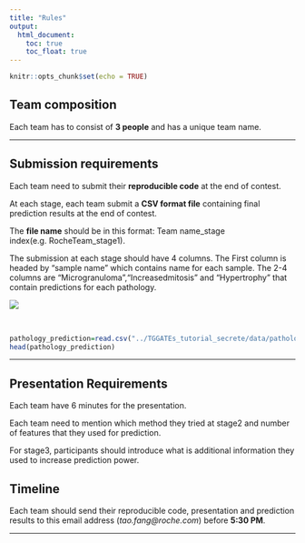 ```yaml
---
title: "Rules"
output: 
  html_document:
    toc: true
    toc_float: true
---
```


```r
knitr::opts_chunk$set(echo = TRUE)
```

## Team composition

Each team has to consist of **3 people** and has a unique team name.

---

## Submission requirements

Each team need to submit their **reproducible code** at the end of contest.

At each stage, each team submit a **CSV format file** containing final prediction results  at the end of contest.

The **file name** should be in this format: Team name_stage index(e.g. RocheTeam_stage1). 

The submission at each stage should have 4 columns. The First column is headed by "sample name" which contains name for each sample. The 2-4 columns are "Microgranuloma","Increasedmitosis" and "Hypertrophy" that contain predictions for each pathology.
<br>

<img src="images/format.png">

<br>
```r

pathology_prediction=read.csv("../TGGATEs_tutorial_secrete/data/pathology_prediction.csv",header = TRUE,row.names = 1)
head(pathology_prediction)
```



---


## Presentation Requirements

Each team have 6 minutes for the presentation.

Each team need to mention which method they tried at stage2 and number of features that they used for prediction.

For stage3, participants should introduce what is additional information they used to increase prediction power.   

## Timeline


Each team should send their reproducible code, presentation and prediction results to this email address (*tao.fang@roche.com*) before **5:30 PM**.

---
